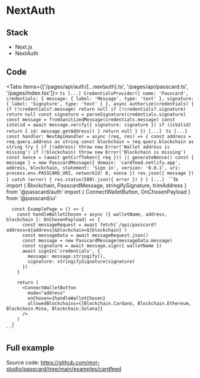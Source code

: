 
# NextAuth

## Stack

- Next.js
- NextAuth

## Code

<Tabs items={['/pages/api/auth/[...nextauth].ts', '/pages/api/passcard.ts', '/pages/index.tsx']}>
  <Tab>
    ```ts
      [...]
      CredentialsProvider({
        name: 'Passcard',
        credentials: {
          message: {
            label: 'Message',
            type: 'text'
          },
          signature: {
            label: 'Signature',
            type: 'text'
          }
        },
        async authorize(credentials) {
          if (!credentials?.message) return null
          if (!credentials?.signature) return null
          const signature = parseSignature(credentials.signature)
          const message = fromSanitizedMessage(credentials.message)
          const isValid = await message.verify({
            signature: signature
          })
          if (isValid)
            return {
              id: message.getAddress()
            }
          return null
        }
      })
      [...]
    ```
  </Tab>
  <Tab>
    ```ts
      [...]
      const handler: NextApiHandler = async (req, res) => {
        const address = req.query.address as string
        const blockchain = req.query.blockchain as string
        try {
          if (!address) throw new Error('Wallet address is missing')
          if (!blockchain) throw new Error('Blockchain is missing')
          const nonce = (await getCsrfToken({ req })) || generateNonce()
          const { message } = new PasscardMessage({
            domain: 'cardfeed.netlify.app',
            address,
            blockchain,
            statement: 'Sign in',
            version: '0.0.1',
            uri: process.env.PASSCARD_URI,
            networkId: 0,
            nonce
          })
          res.json({ message })
        } catch (error) {
          res.status(500).json({ error })
        }
      }
      [...]
    ```
  </Tab>
  <Tab>
    ```ts
      import { Blockchain, PasscardMessage, stringifySignature, trimAddress } from '@passcard/auth'
      import { ConnectWalletButton, OnChosenPayload } from '@passcard/ui'

      const ExamplePage = () => {
        const handleWalletChosen = async ({ walletName, address, blockchain }: OnChosenPayload) => {
          const messageRequest = await fetch(`/api/passcard?address=${address}&blockchain=${blockchain}`)
          const messageData = await messageRequest.json()
          const message = new PasscardMessage(messageData.message)
          const signature = await message.sign({ walletName })
          await signIn('credentials', {
            message: message.stringify(),
            signature: stringifySignature(signature)
          })
        }

        return (
          <ConnectWalletButton
            mode="address"
            onChosen={handleWalletChosen}
            allowedBlockchains={[Blockchain.Cardano, Blockchain.Ethereum, Blockchain.Mina, Blockchain.Solana]}
          />
        )
      }
    ```

  </Tab>
</Tabs>

## Full example

Source code:
https://github.com/mvr-studio/passcard/tree/main/examples/cardfeed
